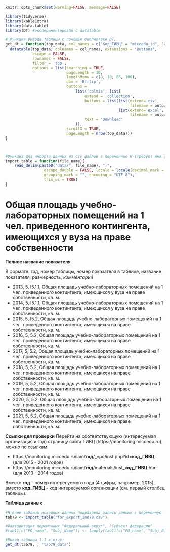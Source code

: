 
```r
knitr::opts_chunk$set(warning=FALSE, message=FALSE)
```


```r
library(tidyverse)
library(kableExtra)
library(data.table)
library(DT) #экспериментировал с datatable
```

```r
# Функция вывода таблицы с помощью библиотеки DT, 
get_dt = function(top_data, col_names = c("Код_ГИВЦ" = "miccedu_id", "Организация" = "clear_name", "2013" = "ind_2013_value", "2014" = "ind_2014_value", "2015" = "ind_2015_value", "2016" = "ind_2016_value", "2017" = "ind_2017_value", "2018" = "ind_2018_value", "2019" = "ind_2019_value", "2020" = "ind_2020_value", "2021" =  "ind_2021_value"), output_file_name) {
  datatable(top_data, colnames = col_names, extensions = 'Buttons',
            escape = FALSE,
            rownames = FALSE,
            filter = 'top',
            options = list(searching = TRUE,
                           pageLength = 10,
                           lengthMenu = c(8, 10, 85, 100),
                           dom = 'Bfrtip',
                           buttons = 
                               list('colvis', list(
                                   extend = 'collection',
                                   buttons = list(list(extend='csv',
                                                       filename = output_file_name),
                                                  list(extend='excel',
                                                       filename = output_file_name)),
                                   text = 'Download'
                               )),
                           scrollX = TRUE,
                           pageLength = nrow(top_data))) 
}



#Функция для импорта данных из csv файлов в переменные R (требует имя файла в кавычках и берет из каталока data рабочей директории проекта)
import_table = function(file_name){
    read_delim(paste0("data/", file_name), ";", 
                 escape_double = FALSE, locale = locale(decimal_mark = ",", 
                 grouping_mark = "", encoding = "UTF-8"), 
                 trim_ws = TRUE)
}
```



# Общая площадь учебно-лабораторных помещений на 1 чел. приведенного контингента, имеющихся у вуза на праве собственности {#ind79_info}

**Полное название показателя**

В формате: год, номер таблицы, номер показателя в таблице, название показателя, размерность, *комментарий*


* 2013,	5,	I5.1.1,	Общая площадь учебно-лабораторных помещений на 1 чел. приведенного контингента, имеющихся у вуза на праве собственности, кв. м.
* 2014,	5,	I5.1.1,	Общая площадь учебно-лабораторных помещений на 1 чел. приведенного контингента, имеющихся у вуза на праве собственности, кв. м.
* 2015,	5,	I5.2,	Общая площадь учебно-лабораторных помещений на 1 чел. приведенного контингента, имеющихся на праве собственности, кв. м.
* 2016, 5, 5.2, Общая площадь учебно-лабораторных помещений на 1 чел. приведенного контингента, имеющихся на праве собственности, кв. м.
* 2017, 5, 5.2, Общая площадь учебно-лабораторных помещений на 1 чел. приведенного контингента, имеющихся на праве собственности, кв. м.
* 2018, 5, 5.2, Общая площадь учебно-лабораторных помещений на 1 чел. приведенного контингента, имеющихся на праве собственности, кв. м.
* 2019, 5, 5.2, Общая площадь учебно-лабораторных помещений на 1 чел. приведенного контингента, имеющихся на праве собственности, кв. м.
* 2020, 5, 5.2, Общая площадь учебно-лабораторных помещений на 1 чел. приведенного контингента, имеющихся на праве собственности, кв. м.
* 2021, 5, 5.2, Общая площадь учебно-лабораторных помещений на 1 чел. приведенного контингента, имеющихся на праве собственности, кв. м.


**Ссылки для проверки**
Перейти на соответствующую (интересуемая организация и год) страницу сайта ГИВЦ (https://monitoring.miccedu.ru) можно по ссылкам:

* https://monitoring.miccedu.ru/iam/**год**/_vpo/inst.php?id=**код_ГИВЦ** (для 2015 - 2021 годов)
* https://monitoring.miccedu.ru/iam/**год**/materials/inst_**код_ГИВЦ**.htm (для 2013 - 2014 годов)

Вместо **год** - номер интересуемого года (4 цифры, например, 2015), вместо **код_ГИВЦ** - код интересуемой организации (см. первый столбец таблицы).



**Таблица данных**

```r
#Чтение таблицы исходных данных подраздела запись данных в переменную
tab79 <- import_table("for_export_ind79.csv")

#Факторизация переменных "Федеральный округ", "Субъект федерации"
#tab11[c("FO_name", "Subj_Name")] <- lapply(tab11[c("FO_name", "Subj_Name")] , factor)

```




```r
#Вывод таблицы 1.1 в отчет
get_dt(tab79, , 'tab79_data')
```



